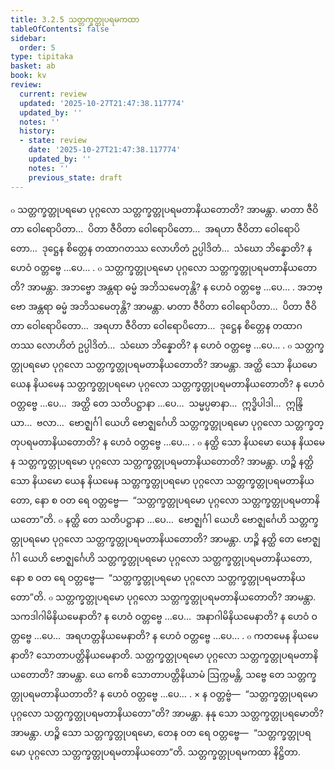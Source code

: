 ```yaml
---
title: 3.2.5 သတ္တက္ခတ္တုပရမကထာ
tableOfContents: false
sidebar:
  order: 5
type: tipitaka
basket: ab
book: kv
review:
  current: review
  updated: '2025-10-27T21:47:38.117774'
  updated_by: ''
  notes: ''
  history:
  - state: review
    date: '2025-10-27T21:47:38.117774'
    updated_by: ''
    notes: ''
    previous_state: draft
---
```



<ReviewStatus review={frontmatter.review} showDetails={true} />

<HypothesisAnnotation frontmatter={frontmatter} />

<DynamicBreadcrumb />

<Division number="641" book="kv" e="ch" v="32" p="340">

<Paragraph number="2110" book="kv">
๐ သတ္တက္ခတ္တုပရမော ပုဂ္ဂလော သတ္တက္ခတ္တုပရမတာနိယတောတိ? အာမန္တာ. မာတာ ဇီဝိတာ ဝေါရောပိတာ…  ပိတာ ဇီဝိတာ ဝေါရောပိတော…  အရဟာ ဇီဝိတာ ဝေါရောပိတော…  ဒုဋ္ဌေန စိတ္တေန တထာဂတဿ လောဟိတံ ဥပ္ပါဒိတံ…  သံဃော ဘိန္နောတိ? န ဟေဝံ ဝတ္တဗ္ဗေ …ပေ… .
</Paragraph>

<Paragraph number="2111" book="kv">
๐ သတ္တက္ခတ္တုပရမော ပုဂ္ဂလော သတ္တက္ခတ္တုပရမတာနိယတောတိ? အာမန္တာ. အဘဗ္ဗော အန္တရာ ဓမ္မံ အဘိသမေတုန္တိ? န ဟေဝံ ဝတ္တဗ္ဗေ …ပေ… . အဘဗ္ဗော အန္တရာ ဓမ္မံ အဘိသမေတုန္တိ? အာမန္တာ. မာတာ ဇီဝိတာ ဝေါရောပိတာ…  ပိတာ ဇီဝိတာ ဝေါရောပိတော…  အရဟာ ဇီဝိတာ ဝေါရောပိတော…  ဒုဋ္ဌေန စိတ္တေန တထာဂတဿ လောဟိတံ ဥပ္ပါဒိတံ…  သံဃော ဘိန္နောတိ? န ဟေဝံ ဝတ္တဗ္ဗေ …ပေ… .
</Paragraph>

</Division>
<Division number="642" book="kv" e="ch" v="32" p="340">

<Paragraph number="2112" book="kv">
๐ သတ္တက္ခတ္တုပရမော ပုဂ္ဂလော သတ္တက္ခတ္တုပရမတာနိယတောတိ? အာမန္တာ. အတ္ထိ သော နိယမော ယေန နိယမေန သတ္တက္ခတ္တုပရမော ပုဂ္ဂလော သတ္တက္ခတ္တုပရမတာနိယတောတိ? န ဟေဝံ ဝတ္တဗ္ဗေ …ပေ…  အတ္ထိ တေ သတိပဋ္ဌာနာ …ပေ…  သမ္မပ္ပဓာနာ…  ဣဒ္ဓိပါဒါ…  ဣန္ဒြိယာ…  ဗလာ…  ဗောဇ္ဈင်္ဂါ ယေဟိ ဗောဇ္ဈင်္ဂေဟိ သတ္တက္ခတ္တုပရမော ပုဂ္ဂလော သတ္တက္ခတ္တုပရမတာနိယတောတိ? န ဟေဝံ ဝတ္တဗ္ဗေ …ပေ… .
</Paragraph>

</Division>
<Division number="643" book="kv" e="ch" v="32" p="340">

<Paragraph number="2113" book="kv">
๐ နတ္ထိ သော နိယမော ယေန နိယမေန သတ္တက္ခတ္တုပရမော ပုဂ္ဂလော သတ္တက္ခတ္တုပရမတာနိယတောတိ? အာမန္တာ. ဟဉ္စိ နတ္ထိ သော နိယမော ယေန နိယမေန သတ္တက္ခတ္တုပရမော ပုဂ္ဂလော သတ္တက္ခတ္တုပရမတာနိယတော, နော စ ဝတ ရေ ဝတ္တဗ္ဗေ—  “သတ္တက္ခတ္တုပရမော ပုဂ္ဂလော သတ္တက္ခတ္တုပရမတာနိယတော”တိ.
</Paragraph>

<Paragraph number="2114" book="kv">
๐ နတ္ထိ တေ သတိပဋ္ဌာနာ …ပေ…  ဗောဇ္ဈင်္ဂါ ယေဟိ ဗောဇ္ဈင်္ဂေဟိ သတ္တက္ခတ္တုပရမော ပုဂ္ဂလော သတ္တက္ခတ္တုပရမတာနိယတောတိ? အာမန္တာ. ဟဉ္စိ နတ္ထိ တေ ဗောဇ္ဈင်္ဂါ ယေဟိ ဗောဇ္ဈင်္ဂေဟိ သတ္တက္ခတ္တုပရမော ပုဂ္ဂလော သတ္တက္ခတ္တုပရမတာနိယတော, နော စ ဝတ ရေ ဝတ္တဗ္ဗေ—  “သတ္တက္ခတ္တုပရမော ပုဂ္ဂလော သတ္တက္ခတ္တုပရမတာနိယတော”တိ.
</Paragraph>

</Division>
<Division number="644" book="kv" e="ch" v="32" p="341">

<Paragraph number="2115" book="kv">
๐ သတ္တက္ခတ္တုပရမော ပုဂ္ဂလော သတ္တက္ခတ္တုပရမတာနိယတောတိ? အာမန္တာ. သကဒါဂါမိနိယမေနာတိ? န ဟေဝံ ဝတ္တဗ္ဗေ …ပေ…  အနာဂါမိနိယမေနာတိ? န ဟေဝံ ဝတ္တဗ္ဗေ …ပေ…  အရဟတ္တနိယမေနာတိ? န ဟေဝံ ဝတ္တဗ္ဗေ …ပေ… .
</Paragraph>

<Paragraph number="2116" book="kv">
๐ ကတမေန နိယမေနာတိ? သောတာပတ္တိနိယမေနာတိ. သတ္တက္ခတ္တုပရမော ပုဂ္ဂလော သတ္တက္ခတ္တုပရမတာနိယတောတိ? အာမန္တာ. ယေ ကေစိ သောတာပတ္တိနိယာမံ ဩက္ကမန္တိ, သဗ္ဗေ တေ သတ္တက္ခတ္တုပရမတာနိယတာတိ? န ဟေဝံ ဝတ္တဗ္ဗေ …ပေ… .
</Paragraph>

</Division>
<Division number="645" book="kv" e="ch" v="32" p="341">

<Paragraph number="2117" book="kv">
× န ဝတ္တဗ္ဗံ—  “သတ္တက္ခတ္တုပရမော ပုဂ္ဂလော သတ္တက္ခတ္တုပရမတာနိယတော”တိ? အာမန္တာ. နနု သော သတ္တက္ခတ္တုပရမောတိ? အာမန္တာ. ဟဉ္စိ သော သတ္တက္ခတ္တုပရမော, တေန ဝတ ရေ ဝတ္တဗ္ဗေ—  “သတ္တက္ခတ္တုပရမော ပုဂ္ဂလော သတ္တက္ခတ္တုပရမတာနိယတော”တိ.

</Paragraph>
</Division>

<Paragraph number="2118" type="center" book="kv">
သတ္တက္ခတ္တုပရမကထာ နိဋ္ဌိတာ.
</Paragraph>